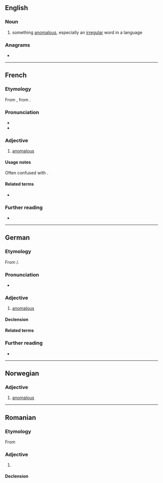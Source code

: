 {{also|anòmal}}
==English==

===Noun===
{{en-noun}}

# {{lb|en|archaic}} something [[anomalous]], especially an [[irregular]] word in a language

{{Webster 1913}}

===Anagrams===
* {{anagrams|en|a=aalmno|Manalo}}

----

==French==

===Etymology===
From {{der|fr|la|anōmalos}}, from {{der|fr|grc|ἀνώμαλος}}.

===Pronunciation===
* {{fr-IPA}}
* {{homophones|fr|anomale|anomales}}

===Adjective===
{{fr-adj}}

# {{lb|fr|sciences|grammar}} [[anomalous]]

====Usage notes====
Often confused with {{m|fr|anormal}}.

====Related terms====
* {{l|fr|anomalie}}

===Further reading===
* {{R:TLFi}}

----

==German==

===Etymology===
From {{der|de|la|anōmalus}}/{{m|la|anōmalos}}.

===Pronunciation===
* {{audio|de|De-anomal.ogg|Audio}}

===Adjective===
{{de-adj|anomaler|anomalsten}}

# {{lb|de|also|_|grammar}} [[anomalous]]
#: {{syn|de|anomalisch|irregulär|unregelmäßig}}

====Declension====
{{de-decl-adj|anomal|anomaler|anomalst}}

====Related terms====
{{rel2|de
|Anomalie
|Anomalon}}

===Further reading===
* {{R:Duden}}

----

==Norwegian==

===Adjective===
{{head|no|adjective}}

# [[anomalous]]

----

==Romanian==

===Etymology===
From {{bor|ro|fr|anomal}}

===Adjective===
{{ro-adj}}

# {{l|en|anomal}}

====Declension====
{{ro-decl-adj}}